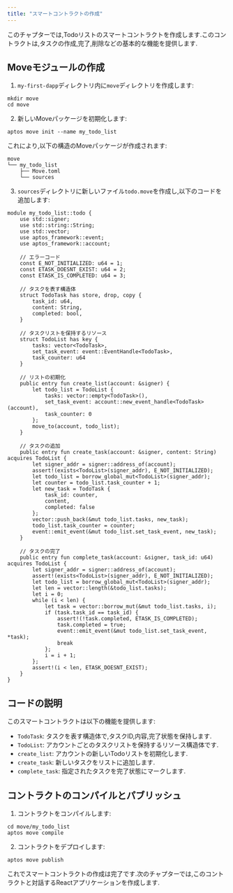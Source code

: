 ```yaml
---
title: "スマートコントラクトの作成"
---
```


このチャプターでは,Todoリストのスマートコントラクトを作成します.このコントラクトは,タスクの作成,完了,削除などの基本的な機能を提供します.

## Moveモジュールの作成

1. `my-first-dapp`ディレクトリ内に`move`ディレクトリを作成します:

```shellscript filename="Terminal"
mkdir move
cd move
```

2. 新しいMoveパッケージを初期化します:

```shellscript filename="Terminal"
aptos move init --name my_todo_list
```

これにより,以下の構造のMoveパッケージが作成されます:

```
move
└── my_todo_list
    ├── Move.toml
    └── sources
```

3. `sources`ディレクトリに新しいファイル`todo.move`を作成し,以下のコードを追加します:

```move filename="todo.move"
module my_todo_list::todo {
    use std::signer;
    use std::string::String;
    use std::vector;
    use aptos_framework::event;
    use aptos_framework::account;

    // エラーコード
    const E_NOT_INITIALIZED: u64 = 1;
    const ETASK_DOESNT_EXIST: u64 = 2;
    const ETASK_IS_COMPLETED: u64 = 3;

    // タスクを表す構造体
    struct TodoTask has store, drop, copy {
        task_id: u64,
        content: String,
        completed: bool,
    }

    // タスクリストを保持するリソース
    struct TodoList has key {
        tasks: vector<TodoTask>,
        set_task_event: event::EventHandle<TodoTask>,
        task_counter: u64
    }

    // リストの初期化
    public entry fun create_list(account: &signer) {
        let todo_list = TodoList {
            tasks: vector::empty<TodoTask>(),
            set_task_event: account::new_event_handle<TodoTask>(account),
            task_counter: 0
        };
        move_to(account, todo_list);
    }

    // タスクの追加
    public entry fun create_task(account: &signer, content: String) acquires TodoList {
        let signer_addr = signer::address_of(account);
        assert!(exists<TodoList>(signer_addr), E_NOT_INITIALIZED);
        let todo_list = borrow_global_mut<TodoList>(signer_addr);
        let counter = todo_list.task_counter + 1;
        let new_task = TodoTask {
            task_id: counter,
            content,
            completed: false
        };
        vector::push_back(&mut todo_list.tasks, new_task);
        todo_list.task_counter = counter;
        event::emit_event(&mut todo_list.set_task_event, new_task);
    }

    // タスクの完了
    public entry fun complete_task(account: &signer, task_id: u64) acquires TodoList {
        let signer_addr = signer::address_of(account);
        assert!(exists<TodoList>(signer_addr), E_NOT_INITIALIZED);
        let todo_list = borrow_global_mut<TodoList>(signer_addr);
        let len = vector::length(&todo_list.tasks);
        let i = 0;
        while (i < len) {
            let task = vector::borrow_mut(&mut todo_list.tasks, i);
            if (task.task_id == task_id) {
                assert!(!task.completed, ETASK_IS_COMPLETED);
                task.completed = true;
                event::emit_event(&mut todo_list.set_task_event, *task);
                break
            };
            i = i + 1;
        };
        assert!(i < len, ETASK_DOESNT_EXIST);
    }
}
```

## コードの説明

このスマートコントラクトは以下の機能を提供します:

- `TodoTask`: タスクを表す構造体で,タスクID,内容,完了状態を保持します.
- `TodoList`: アカウントごとのタスクリストを保持するリソース構造体です.
- `create_list`: アカウントの新しいTodoリストを初期化します.
- `create_task`: 新しいタスクをリストに追加します.
- `complete_task`: 指定されたタスクを完了状態にマークします.

## コントラクトのコンパイルとパブリッシュ

1. コントラクトをコンパイルします:

```shellscript filename="Terminal"
cd move/my_todo_list
aptos move compile
```

2. コントラクトをデプロイします:

```shellscript filename="Terminal"
aptos move publish
```

これでスマートコントラクトの作成は完了です.次のチャプターでは,このコントラクトと対話するReactアプリケーションを作成します.
